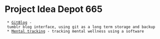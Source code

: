 = Project Idea Depot 665 =
  * [[ideas/git_blog|GitBlog]] - tumblr blog interface, using git as a long term storage and backup
  * [[ideas/wellness|Mental tracking]] - tracking mental wellness using a software
